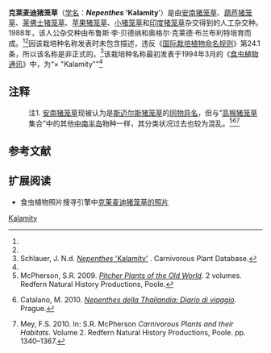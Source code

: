 {{noteTA
|G1=Carnivorous Plant
}}

{{Infobox Cultivar 
| name = 克莱麦迪猪笼草
| image = 
| image_caption = 
| hybrid = ("''[[安南猪笼草|N. anamensis]]''" × ''[[葫芦猪笼草|N. ventricosa]]'') × ((''[[莱佛士猪笼草|N. rafflesiana]]'' × ''[[苹果猪笼草|N. ampullaria]]'') × (''[[小猪笼草|N. gracilis]]'' × ''[[印度猪笼草|N. khasiana]]''))
| cultivar = '''''Nepenthes'' 'Kalamity''''<br><small>Hort.[[布鲁斯·李·贝德纳尔|Bednar]] (1994)<ref name=B&B>Bednar, B.L. & O.C. Bramblett 1994. ''Nepenthes'' hybrid crosses made by: Bruce Lee Bednar & Orgel Clyde Bramblett. ''[[食虫植物通讯|Carnivorous Plant Newsletter]]'' '''23'''(1): 4.</ref></small>
| origin = B.L.Bednar & O.C.Bramblett, 1988
}}

'''克莱麦迪猪笼草'''（[[学名|学名]]：'''''Nepenthes'' 'Kalamity''''）是由[[安南猪笼草|安南猪笼草]]{{small|（''N. anamensis''）}}{{Ref_label|注1|注1|none}}、[[葫芦猪笼草|葫芦猪笼草]]{{small|（''N. ventricosa''）}}、[[莱佛士猪笼草|莱佛士猪笼草]]{{small|（''N. rafflesiana''）}}、[[苹果猪笼草|苹果猪笼草]]{{small|（''N. ampullaria''）}}、[[小猪笼草|小猪笼草]]{{small|（''N. gracilis''）}}和[[印度猪笼草|印度猪笼草]]{{small|（''N. khasiana''）}}杂交得到的人工杂交种。1988年，该人公杂交种由布鲁斯·李·贝德纳{{small|（Bruce Lee Bednar）}}和奥格尔·克莱德·布兰布利特{{small|（Orgel Clyde Bramblett）}}培育而成。<ref name=B&B /><ref name=Schlauer />因该栽培种名称发表时未包含描述，违反《[[国际栽培植物命名规则|国际栽培植物命名规则]]》第24.1条，所以该名称是非正式的。<ref name=Schlauer>Schlauer, J. N.d. [http://www.carnivorousplants.org/cpdb/CPdbDetail.php?cp_id=118890 ''Nepenthes'' 'Kalamity'] {{Wayback|url=http://www.carnivorousplants.org/cpdb/CPdbDetail.php?cp_id=118890 |date=20100925025439 }}. Carnivorous Plant Database.</ref>该栽培种名称最初发表于1994年3月的《[[食虫植物通讯|食虫植物通讯]]》中，为“× "Kalamity"”<ref name=B&B />

== 注释 ==
{{refbegin}}
:注1. {{Note_label|注1|注1|none}} [[安南猪笼草|安南猪笼草]]现被认为是[[斯迈尔斯猪笼草|斯迈尔斯猪笼草]]{{small|（''N. smilesii''）}}的[[同物异名|同物异名]]，但与“[[高棉猪笼草|高棉猪笼草]]集合”中的其他[[中南半岛|中南半岛]]物种一样，其分类状况过去也较为混乱。<ref name=McPherson>McPherson, S.R. 2009. ''[[旧大陆的猪笼草|Pitcher Plants of the Old World]]''. 2 volumes. Redfern Natural History Productions, Poole.</ref><ref name=Catalano>{{it icon}} Catalano, M. 2010. ''[[泰国的猪笼草|Nepenthes della Thailandia: Diario di viaggio]]''. Prague.</ref><ref>Mey, F.S. 2010. {{PDFlink|[http://www.marcellocatalano.com/thorelii.history.pdf The Elusive ''Nepenthes thorelii''.]}} In: S.R. McPherson ''Carnivorous Plants and their Habitats''. Volume 2. Redfern Natural History Productions, Poole. pp. 1340–1367.</ref>
{{refend}}

== 参考文献 ==
{{reflist|2}}

== 扩展阅读 ==
{{refbegin}}
* 食虫植物照片搜寻引擎中[http://www.cpphotofinder.com/nepenthes-kalamity-1238.html 克莱麦迪猪笼草的照片] {{Wayback|url=http://www.cpphotofinder.com/nepenthes-kalamity-1238.html |date=20160303181029 }}
{{refend}}

{{猪笼草属栽培种}}

[[Category:猪笼草属栽培种|Kalamity]]